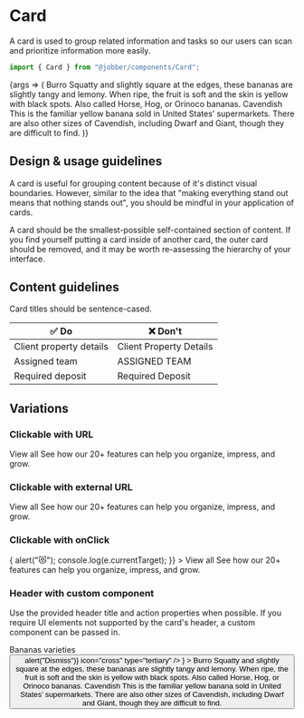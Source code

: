 
# Card

<Meta title="Components/Card" component={Card} />

A card is used to group related information and tasks so our users can scan and
prioritize information more easily.

```ts
import { Card } from "@jobber/components/Card";
```

<Canvas>
  <Story
    name="Card"
    args={{
      header: "Banana varieties",
    }}
  >
    {args => (
      <Card {...args}>
        <Content>
          <Heading level={4}>Burro</Heading>
          <Text>
            Squatty and slightly square at the edges, these bananas are slightly
            tangy and lemony. When ripe, the fruit is soft and the skin is
            yellow with black spots. Also called Horse, Hog, or Orinoco bananas.
          </Text>
          <Heading level={4}>Cavendish</Heading>
          <Text>
            This is the familiar yellow banana sold in United States’
            supermarkets. There are also other sizes of Cavendish, including
            Dwarf and Giant, though they are difficult to find.
          </Text>
        </Content>
      </Card>
    )}
  </Story>
</Canvas>

<ArgsTable of={Card} story="Card" />

## Design & usage guidelines

A card is useful for grouping content because of it's distinct visual
boundaries. However, similar to the idea that "making everything stand out means
that nothing stands out", you should be mindful in your application of cards.

A card should be the smallest-possible self-contained section of content. If you
find yourself putting a card inside of another card, the outer card should be
removed, and it may be worth re-assessing the hierarchy of your interface.

## Content guidelines

Card titles should be sentence-cased.

| ✅ Do                   | ❌ Don't                |
| ----------------------- | ----------------------- |
| Client property details | Client Property Details |
| Assigned team           | ASSIGNED TEAM           |
| Required deposit        | Required Deposit        |

## Variations

### Clickable with URL

<Canvas>
  <Card url="#">
    <Content>
      <Heading level={4}>View all</Heading>
      <Text>
        See how our 20+ features can help you organize, impress, and grow.
      </Text>
    </Content>
  </Card>
</Canvas>

### Clickable with external URL

<Canvas>
  <Card url="https://atlantis.getjobber.com/" external={true}>
    <Content>
      <Heading level={4}>View all</Heading>
      <Text>
        See how our 20+ features can help you organize, impress, and grow.
      </Text>
    </Content>
  </Card>
</Canvas>

### Clickable with onClick

<Canvas>
  <Card
    onClick={e => {
      alert("😻");
      console.log(e.currentTarget);
    }}
  >
    <Content>
      <Heading level={4}>View all</Heading>
      <Text>
        See how our 20+ features can help you organize, impress, and grow.
      </Text>
    </Content>
  </Card>
</Canvas>

### Header with custom component

Use the provided header title and action properties when possible. If you
require UI elements not supported by the card's header, a custom component can
be passed in.

<Canvas>
  <Card
    header={
      <div
        style={{
          display: "flex",
          justifyContent: "space-between",
          padding: "var(--card--base-padding)",
          gap: "var(--space-base)",
          alignItems: "flex-start",
        }}
      >
        <Heading level={4}>Bananas varieties</Heading>
        <Button onClick={() => alert("Dismiss")} icon="cross" type="tertiary" />
      </div>
    }
  >
    <Content>
      <Heading level={4}>Burro</Heading>
      <Text>
        Squatty and slightly square at the edges, these bananas are slightly
        tangy and lemony. When ripe, the fruit is soft and the skin is yellow
        with black spots. Also called Horse, Hog, or Orinoco bananas.
      </Text>
      <Heading level={4}>Cavendish</Heading>
      <Text>
        This is the familiar yellow banana sold in United States’ supermarkets.
        There are also other sizes of Cavendish, including Dwarf and Giant,
        though they are difficult to find.
      </Text>
    </Content>
  </Card>
</Canvas>

